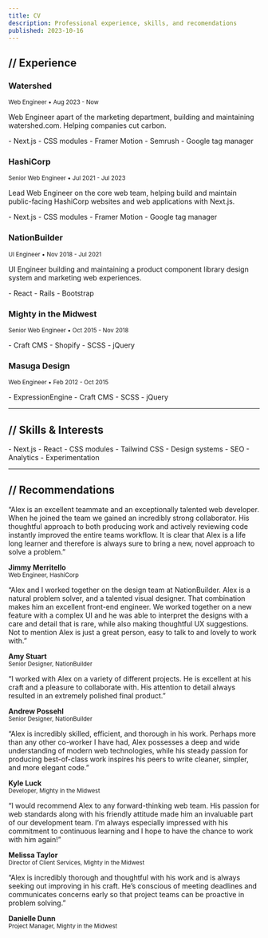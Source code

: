 ```yaml
---
title: CV
description: Professional experience, skills, and recomendations
published: 2023-10-16
---
```


## <span>//</span> Experience

<Spacer height="lg" />

### Watershed
<small>Web Engineer &bull; Aug 2023 - Now</small>

Web Engineer apart of the marketing department, building and maintaining watershed.com. Helping companies cut carbon.

<Columns>
- Next.js
- CSS modules
- Framer Motion
- Semrush
- Google tag manager
</Columns>

<Spacer height="lg" />

### HashiCorp
<small>Senior Web Engineer &bull; Jul 2021 - Jul 2023</small>

Lead Web Engineer on the core web team, helping build and maintain public-facing HashiCorp websites and web applications with Next.js.

<Columns>
- Next.js
- CSS modules
- Framer Motion
- Google tag manager
</Columns>

<Spacer height="lg" />

### NationBuilder
<small>UI Engineer &bull; Nov 2018 - Jul 2021</small>

UI Engineer building and maintaining a product component library design system and marketing web experiences.

<Columns>
- React
- Rails
- Bootstrap
</Columns>

<Spacer height="lg" />

### Mighty in the Midwest
<small>Senior Web Engineer &bull; Oct 2015 - Nov 2018</small>

<Columns>
- Craft CMS
- Shopify
- SCSS
- jQuery
</Columns>

<Spacer height="lg" />

### Masuga Design
<small>Web Engineer &bull; Feb 2012 - Oct 2015</small>

<Columns>
- ExpressionEngine
- Craft CMS
- SCSS
- jQuery
</Columns>

---

## <span>//</span> Skills & Interests

<Columns>
- Next.js
- React
- CSS modules
- Tailwind CSS
- Design systems
- SEO
- Analytics
- Experimentation
</Columns>

---

## <span>//</span> Recommendations

<Spacer height="lg" />

“Alex is an excellent teammate and an exceptionally talented web developer. When he joined the team we gained an incredibly strong collaborator. His thoughtful approach to both producing work and actively reviewing code instantly improved the entire teams workflow. It is clear that Alex is a life long learner and therefore is always sure to bring a new, novel approach to solve a problem.”

**Jimmy Merritello**<br/><small>Web Engineer, HashiCorp</small>

<Spacer height="lg" />

“Alex and I worked together on the design team at NationBuilder. Alex is a natural problem solver, and a talented visual designer. That combination makes him an excellent front-end engineer. We worked together on a new feature with a complex UI and he was able to interpret the designs with a care and detail that is rare, while also making thoughtful UX suggestions. Not to mention Alex is just a great person, easy to talk to and lovely to work with.”

**Amy Stuart**<br/><small>Senior Designer, NationBuilder</small>

<Spacer height="lg" />

“I worked with Alex on a variety of different projects. He is excellent at his craft and a pleasure to collaborate with. His attention to detail always resulted in an extremely polished final product.”

**Andrew Possehl**<br/><small>Senior Designer, NationBuilder</small>

<Spacer height="lg" />

“Alex is incredibly skilled, efficient, and thorough in his work. Perhaps more than any other co-worker I have had, Alex possesses a deep and wide understanding of modern web technologies, while his steady passion for producing best-of-class work inspires his peers to write cleaner, simpler, and more elegant code.”

**Kyle Luck**<br/><small>Developer, Mighty in the Midwest</small>

<Spacer height="lg" />

“I would recommend Alex to any forward-thinking web team. His passion for web standards along with his friendly attitude made him an invaluable part of our development team. I’m always especially impressed with his commitment to continuous learning and I hope to have the chance to work with him again!”

**Melissa Taylor**<br/><small>Director of Client Services, Mighty in the Midwest</small>

<Spacer height="lg" />

“Alex is incredibly thorough and thoughtful with his work and is always seeking out improving in his craft. He’s conscious of meeting deadlines and communicates concerns early so that project teams can be proactive in problem solving.”

**Danielle Dunn**<br/><small>Project Manager, Mighty in the Midwest</small>